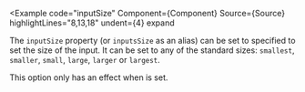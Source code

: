 
<Example
  code="inputSize"
  Component={Component}
  Source={Source}
  highlightLines="8,13,18"
  undent={4}
  expand
>
  The `inputSize` property (or `inputsSize` as an alias) can be set to
  specified to set the size of the input. It can be set to any of the
  standard sizes: `smallest`, `smaller`, `small`, `large`, `larger` or
  `largest`.

  This option only has an effect when <CodeHashLink id="showInput"/> is set.
</Example>
